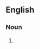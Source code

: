 {{also|crackpipes|crack-pipes}}
==English==

===Noun===
{{head|en|noun form|head=[[crack]] [[pipe]]s}}

# {{plural of|en|crack pipe}}